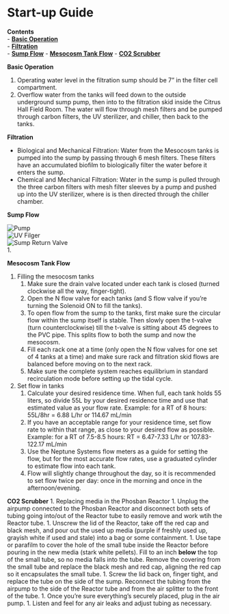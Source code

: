 # Start-up Guide

**Contents**  
- [**Basic Operation**](#Basic_Operation)  
- [**Filtration**](#Filtration)  
- [**Sump Flow**](#Sump_Flow)
- [**Mesocosm Tank Flow**](#Meso_Flow)
- [**CO2 Scrubber**](#CO2_Scrubber)  

<a name="Basic_Operation"></a> **Basic Operation**

1. Operating water level in the filtration sump should be 7" in the filter cell compartment.
1. Overflow water from the tanks will feed down to the outside underground sump pump, then into to the filtration skid inside the Citrus Hall Field Room.  The water will flow through mesh filters and be pumped through carbon filters, the UV sterilizer, and chiller, then back to the tanks.

<a name="Filtration"></a> **Filtration**

* Biological and Mechanical Filtration: Water from the Mesocosm tanks is pumped into the sump by passing through 6 mesh filters.  These filters have an accumulated biofilm to biologically filter the water before it enters the sump.
* Chemical and Mechanical Filtration: Water in the sump is pulled through the three carbon filters with mesh filter sleeves by a pump and pushed up into the UV sterilizer, where is is then directed through the chiller chamber.


<a name="Sump_Flow"></a> **Sump Flow**

![Pump](images/Pump_Valve.PNG)  
![UV Filger](images/Flow_through_UV.PNG)  
![Sump Return Valve](images/Sump_return_valve.PNG)  
1. 

<a name="Meso_Flow"></a> **Mesocosm Tank Flow**

1. Filling the mesocosm tanks 
    1. Make sure the drain valve located under each tank is closed (turned clockwise all the way, finger-tight).
    1. Open the N flow valve for each tanks (and S flow valve if you're turning the Solenoid ON to fill the tanks).
    1. To open flow from the sump to the tanks, first make sure the circular flow within the sump itself is stable.  Then slowly open the t-valve (turn counterclockwise) till the t-valve is sitting about 45 degrees to the PVC pipe.  This splits flow to both the sump and now the mesocosm.
    1. Fill each rack one at a time (only open the N flow valves for one set of 4 tanks at a time) and make sure rack and filtration skid flows are balanced before moving on to the next rack.
    1. Make sure the complete system reaches equilibrium in standard recirculation mode before setting up the tidal cycle.
1. Set flow in tanks
    1. Calculate your desired residence time.  When full, each tank holds 55 liters, so divide 55L by your desired residence time and use that estimated value as your flow rate.  Example: for a RT of 8 hours: 55L/8hr = 6.88 L/hr or 114.67 mL/min
    1. If you have an acceptable range for your residence time, set flow rate to within that range, as close to your desired flow as possible.  Example: for a RT of 7.5-8.5 hours: RT = 6.47-7.33 L/hr or 107.83-122.17 mL/min
    1. Use the Neptune Systems flow meters as a guide for setting the flow, but for the most accurate flow rates, use a graduated cylinder to estimate flow into each tank.
    1. Flow will slightly change throughout the day, so it is recommended to set flow twice per day: once in the morning and once in the afternoon/evening.


<a name="CO2_Scrubber"></a> **CO2 Scrubber**
1. Replacing media in the Phosban Reactor
    1. Unplug the airpump connected to the Phosban Reactor and disconnect both sets of tubing going into/out of the Reactor tube to easily remove and work wtih the Reactor tube.
    1. Unscrew the lid of the Reactor, take off the red cap and black mesh, and pour out the used up media (purple if freshly used up, grayish white if used and stale) into a bag or some containment.
    1. Use tape or parafilm to cover the hole of the small tube inside the Reactor before pouring in the new media (stark white pellets).  Fill to an inch **below** the top of the small tube, so no media falls into the tube.  Remove the covering from the small tube and replace the black mesh and red cap, aligning the red cap so it encapsulates the small tube.
    1. Screw the lid back on, finger tight, and replace the tube on the side of the sump.  Reconnect the tubing from the airpump to the side of the Reactor tube and from the air splitter to the front of the tube.
    1. Once you're sure everything's securely placed, plug in the air pump.
    1. Listen and feel for any air leaks and adjust tubing as necessary.